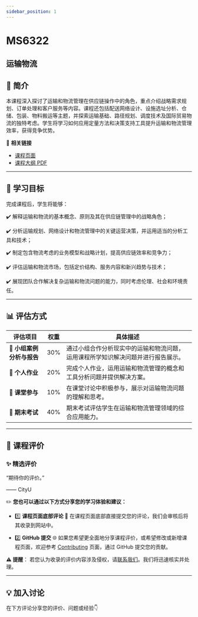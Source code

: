 ```yaml
---
sidebar_position: 1
---
```


# MS6322
## 运输物流

## **📘 简介**
本课程深入探讨了运输和物流管理在供应链操作中的角色，重点介绍战略需求规划、订单处理和客户服务等内容。课程还包括配送网络设计、设施选址分析、仓储、包装、物料搬运等主题，并探索运输基础、路径规划、调度技术及国际贸易物流的独特考虑。学生将学习如何应用定量方法和决策支持工具提升运输和物流管理效率，获得竞争优势。

🔗 **相关链接**
- [课程页面](https://www.cityu.edu.hk/catalogue/pg/202425/course/MS6322.htm)
- [课程大纲 PDF](https://www.cityu.edu.hk/catalogue/pg/202425/course/MS6322.pdf)

---

## **🎯 学习目标**

完成课程后，学生将能够：

✔️ 解释运输和物流的基本概念、原则及其在供应链管理中的战略角色；

✔️ 分析运输规划、网络设计和物流管理中的关键运营决策，并运用适当的分析工具和技术；

✔️ 制定包含物流考虑的业务模型和战略计划，提高供应链效率和竞争力；

✔️ 评估运输和物流市场，包括定价结构、服务内容和新兴趋势与技术；

✔️ 展现团队合作解决复杂运输和物流问题的能力，同时考虑伦理、社会和环境责任。

---

## **📊 评估方式**

| **评估项目**          | **权重** | **具体描述**                                                                                       |
|----------------------|---------|---------------------------------------------------------------------------------------------------|
| **👥 小组案例分析与报告** | 30%     | 通过小组合作分析现实中的运输和物流问题，运用课程所学知识解决问题并进行报告展示。                  |
| **📝 个人作业**        | 20%     | 完成个人作业，运用运输和物流管理的概念和工具分析问题并提供解决方案。                              |
| **📢 课堂参与**        | 10%     | 在课堂讨论中积极参与，展示对运输物流问题的理解和思考。                                           |
| **📝 期末考试**        | 40%     | 期末考试评估学生在运输和物流管理领域的综合应用能力。                                               |

---

## **💬 课程评价**

### ✨ **精选评价**
<div className={commentStyles.commentBox}>
    <p className={commentStyles.commentText}>
        “期待你的评价。”
    </p>
    <p className={commentStyles.commentAuthor}>—— CityU</p>
</div>

✏️ **您也可以通过以下方式分享您的学习体验和建议：**

- 1️⃣ **课程页面底部评论**
💬 在课程页面底部直接提交您的评论，我们会审核后将其收录到网站中。

- 2️⃣ **GitHub 提交**
🌐 如果您希望更全面地分享课程评价，或希望修改或新增课程页面，欢迎参考 [Contributing](https://penjc.github.io/cityU-navigator/contributing) 页面，通过 GitHub 提交您的贡献。

**⚠️ 提醒**：
若您认为收录的评价内容涉及侵权，请[联系我们](https://github.com/penjc/cityU-navigator/issues)。我们将迅速核实并处理。

---

## **💡 加入讨论**

在下方评论分享您的评价、问题或经验👇
<Utterances />
